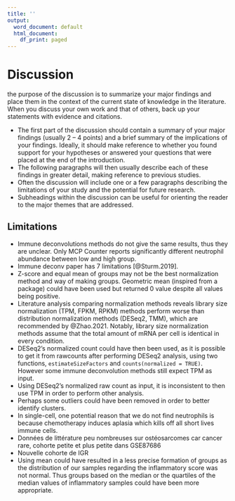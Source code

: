 ```yaml
---
title: ''
output:
  word_document: default
  html_document:
    df_print: paged
---
```


\newpage

# Discussion

the purpose of the discussion is to summarize your major findings and place them in the context of the current state of knowledge in the literature. When you discuss your own work and that of others, back up your statements with evidence and citations.

- The first part of the discussion should contain a summary of your major findings (usually 2 – 4 points) and a brief summary of the implications of your findings. Ideally, it should make reference to whether you found support for your hypotheses or answered your questions that were placed at the end of the introduction.
- The following paragraphs will then usually describe each of these findings in greater detail, making reference to previous studies.
- Often the discussion will include one or a few paragraphs describing the limitations of your study and the potential for future research.
- Subheadings within the discussion can be useful for orienting the reader to the major themes that are addressed.



## Limitations

- Immune deconvolutions methods do not give the same results, thus they are unclear. Only MCP Counter reports significantly different neutrophil abundance between low and high group.
- Immune deconv paper has 7 limitations [@Sturm.2019].
- Z-score and equal mean of groups may not be the best normalization method and way of making groups. Geometric mean (inspired from a package) could have been used but returned 0 value despite all values being positive.
- Literature analysis comparing normalization methods reveals library size normalization (TPM, FPKM, RPKM) methods perform worse than distribution normalization methods (DESeq2, TMM), which are recommended by @Zhao.2021. Notably, library size normalization methods assume that the total amount of mRNA per cell is identical in every condition.
- DESeq2's normalized count could have then been used, as it is possible to get it from rawcounts after performing DESeq2 analysis, using two functions, `estimateSizeFactors` and `counts(normalized = TRUE)`. However some immune deconvolution methods still expect TPM as input.
- Using DESeq2's normalized raw count as input, it is inconsistent to then use TPM in order to perform other analysis.
- Perhaps some outliers could have been removed in order to better identify clusters.
- In single-cell, one potential reason that we do not find neutrophils is because chemotherapy induces aplasia which kills off all short lives immune cells.
- Données de littérature peu nombreuses sur ostéosarcomes car cancer rare, cohorte petite et plus petite dans GSE87686
- Nouvelle cohorte de IGR
- Using mean could have resulted in a less precise formation of groups as the distribution of our samples regarding the inflammatory score was not normal. Thus groups based on the median or the quartiles of the median values of inflammatory samples could have been more appropriate.
